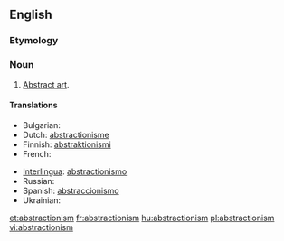 ==English==

===Etymology===
{{suffix|abstraction|ism}}

===Noun===
{{en-noun|s|-}}

# [[abstract art|Abstract art]].

====Translations====
{{trans-top|abstract art}}
* Bulgarian: {{t|bg|абстракционизъм|m|sc=Cyrl}}
* Dutch: [[abstractionisme]] {{n}}
* Finnish: [[abstraktionismi]]
* French: {{t+|fr|abstractionnisme}}
{{trans-mid}}
* [[Interlingua]]: [[abstractionismo]]
* Russian: {{t|ru|абстракционизм|m|sc=Cyrl}}
* Spanish: [[abstraccionismo]] {{m}}
* Ukrainian: {{t|uk|абстракціонізм|m|sc=Cyrl}}
{{trans-bottom}}

[[et:abstractionism]]
[[fr:abstractionism]]
[[hu:abstractionism]]
[[pl:abstractionism]]
[[vi:abstractionism]]
